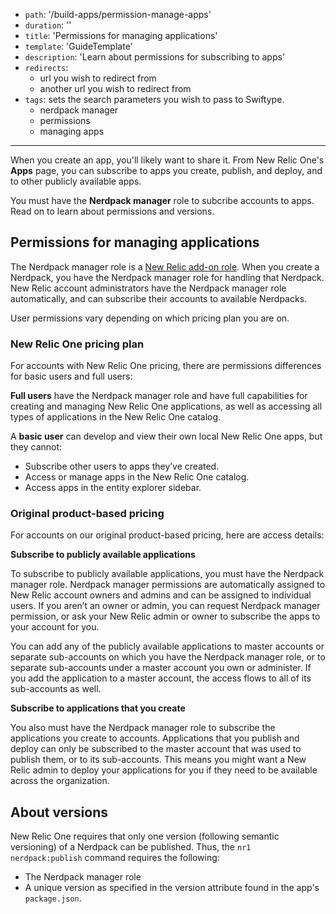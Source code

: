 - `path`: '/build-apps/permission-manage-apps'
- `duration`: ''
- `title`: 'Permissions for managing applications'
- `template`: 'GuideTemplate'
- `description`: 'Learn about permissions for subscribing to apps'
- `redirects`:
  - url you wish to redirect from
  - another url you wish to redirect from
- `tags`: sets the search parameters you wish to pass to Swiftype.
  - nerdpack manager
  - permissions
  - managing apps
---

<Intro>

When you create an app, you'll likely want to share it. From New Relic One's **Apps** page, you can subscribe to apps you create, publish, and deploy, and to other publicly available apps.

You must have the **Nerdpack manager** role to subcribe accounts to apps. Read on to learn about permissions and versions.

</Intro>

## Permissions for managing applications

The Nerdpack manager role is a [New Relic add-on role](https://docs.newrelic.com/docs/accounts/accounts/roles-permissions/add-roles-permissions). When you create a Nerdpack, you have the Nerdpack manager role for handling that Nerdpack. New Relic account administrators have the Nerdpack manager role automatically, and can subscribe their accounts to available Nerdpacks.

User permissions vary depending on which pricing plan you are on.

### New Relic One pricing plan

For accounts with New Relic One pricing, there are permissions differences for basic users and full users:

**Full users** have the Nerdpack manager role and have full capabilities for creating and managing New Relic One applications, as well as accessing all types of applications in the New Relic One catalog.

A **basic user** can develop and view their own local New Relic One apps, but they cannot:

- Subscribe other users to apps they’ve created.
- Access or manage apps in the New Relic One catalog.
- Access apps in the entity explorer sidebar.

### Original product-based pricing

For accounts on our original product-based pricing, here are access details:

**Subscribe to publicly available applications**

To subscribe to publicly available applications, you must have the Nerdpack manager role. Nerdpack manager permissions are automatically assigned to New Relic account owners and admins and can be assigned to individual users. If you aren’t an owner or admin, you can request Nerdpack manager permission, or ask your New Relic admin or owner to subscribe the apps to your account for you.

You can add any of the publicly available applications to master accounts or separate sub-accounts on which you have the Nerdpack manager role, or to separate sub-accounts under a master account you own or administer. If you add the application to a master account, the access flows to all of its sub-accounts as well.

**Subscribe to applications that you create**

You also must have the Nerdpack manager role to subscribe the applications you create to accounts. Applications that you publish and deploy can only be subscribed to the master account that was used to publish them, or to its sub-accounts. This means you might want a New Relic admin to deploy your applications for you if they need to be available across the organization.

## About versions

New Relic One requires that only one version (following semantic versioning) of a Nerdpack can be published. Thus, the `nr1 nerdpack:publish` command requires the following:

- The Nerdpack manager role
- A unique version as specified in the version attribute found in the app's `package.json`.